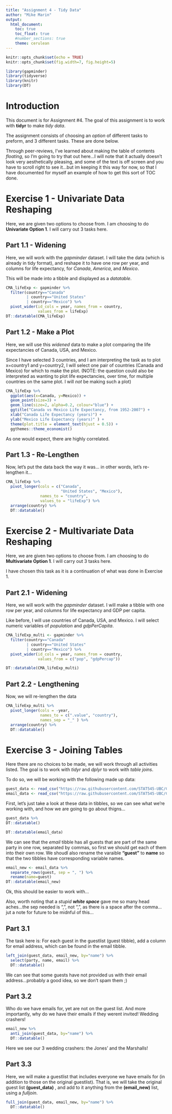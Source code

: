 ```yaml
---
title: "Assignment 4 - Tidy Data"
author: "Mike Marin"
output: 
  html_document:
    toc: true
    toc_float: true
    #number_sections: true
    theme: cerulean
---
```


```r
knitr::opts_chunk$set(echo = TRUE)
knitr::opts_chunk$set(fig.width=7, fig.height=5)
```

```r
library(gapminder)
library(tidyverse)
library(knitr)
library(DT)
```



# Introduction

This document is for Assignment #4.  The goal of this assignment is to work with __tidyr__ to make _tidy data_.  

The assignment consists of choosing an _option_ of different tasks to preform, and 3 different tasks.  These are done below.

Through peer-reviews, I've learned about making the table of contents _floating_, so I'm going to try that out here...I will note that it actually doesn't look very aesthetically pleasing, and some of the text is off screen and you have to scroll right to see it...but im keeping it this way for now, so that I have documented for myself an example of how to get this sort of TOC done.

# Exercise 1 - Univariate Data Reshaping

Here, we are given two options to choose from.  I am choosing to do __Univariate Option 1__.  I will carry out 3 tasks here.

## Part 1.1 - Widening

Here, we will work with the _gapminder_ dataset.  I will take the data (which is already in tidy format), and reshape it to have one row per year, and columns for life expectancy, for _Canada_, _America_, and _Mexico_.

This will be made into a tibble and displayed as a _datatable_.

```r
CMA_lifeExp <- gapminder %>% 
  filter(country=="Canada" 
         | country=="United States" 
         | country=="Mexico") %>% 
  pivot_wider(id_cols = year, names_from = country, 
              values_from = lifeExp) 
DT::datatable(CMA_lifeExp)
```


## Part 1.2 - Make a Plot

Here, we will use this _widened_ data to make a plot comparing the life expectancies of Canada, USA, and Mexico.

Since I have selected 3 countries, and I am interpreting the task as to plot x=country1 and y=country2, I will select one pair of countries (Canada and Mexico) for which to make the plot. (NOTE: the question could also be interpreted as wanting to plot life expectancies, over time, for multiple countries on the same plot.  I will _not_ be making such a plot)

```r
CMA_lifeExp %>% 
  ggplot(aes(x=Canada, y=Mexico)) +
  geom_point(size=3) +
  geom_line(size=2, alpha=0.2, colour="blue") +
  ggtitle("Canada vs Mexico Life Expectancy, from 1952-2007") +
  xlab("Canada Life Expectancy (years)") +
  ylab("Mexico Life Expectancy (years)" ) +
  theme(plot.title = element_text(hjust = 0.5)) +
  ggthemes::theme_economist()

```

As one would expect, there are highly correlated. 


## Part 1.3 - Re-Lengthen

Now, let's put the data back the way it was... in other words, let's re-lengthen it...

```r
CMA_lifeExp %>% 
  pivot_longer(cols = c("Canada", 
                        "United States", "Mexico"), 
               names_to = "country", 
               values_to = "lifeExp") %>% 
  arrange(country) %>%
  DT::datatable()
```


# Exercise 2 - Multivariate Data Reshaping

Here, we are given two options to choose from.  I am choosing to do __Multivariate Option 1__.  I will carry out 3 tasks here.

I have chosen this task as it is a continuation of what was done in Exercise 1.


## Part 2.1 - Widening

Here, we will work with the _gapminder_ dataset.  I will make a tibble with one row per year, and columns for life expectancy and GDP per capita.

Like before, I will use countries of Canada, USA, and Mexico.  I will select numeric variables of _population_ and _gdpPerCapita_.


```r
CMA_lifeExp_multi <- gapminder %>% 
  filter(country=="Canada" 
         | country=="United States" 
         | country=="Mexico") %>% 
  pivot_wider(id_cols = year, names_from = country, 
              values_from = c("pop", "gdpPercap"))

DT::datatable(CMA_lifeExp_multi)
```


## Part 2.2 - Lengthening

Now, we will re-lengthen the data

```r
CMA_lifeExp_multi %>% 
  pivot_longer(cols = -year,
               names_to = c(".value", "country"),
               names_sep = "_" ) %>% 
  arrange(country) %>% 
  DT::datatable()
```



# Exercise 3 - Joining Tables

Here there are no choices to be made, we will work through all activities listed.  The goal is to work with _tidyr_ and _dplyr_ to work with _table joins_.

To do so, we will be working with the following made up data:

```r
guest_data <- read_csv("https://raw.githubusercontent.com/STAT545-UBC/Classroom/master/data/wedding/attend.csv")
email_data <- read_csv("https://raw.githubusercontent.com/STAT545-UBC/Classroom/master/data/wedding/emails.csv")
```


First, let's just take a look at these data in tibbles, so we can see what we're working with, and how we are going to go about thigns...

```r
guest_data %>%
DT::datatable()
```


```r
DT::datatable(email_data)
```


We can see that the _email_ tibble has all guests that are part of the same party in one row, separated by commas, so first we should get each of them into their own row. We shoudl also rename the varaible __"guest"__ to __name__ so that the two tibbles have corresponding variable names. 

```r
email_new <- email_data %>% 
  separate_rows(guest, sep = ", ") %>%
  rename(name=guest)
DT::datatable(email_new)
```

Ok, this should be easier to work with...

Also, worth noting that a _stupid_ __*white space*__ gave me so many head aches...the sep needed is ", ", not ",", as there is a space after the comma...jut a note for future to be midnful of this...


## Part 3.1 

The task here is:  For each guest in the guestlist (guest tibble), add a column for email address, which can be found in the email tibble.


```r
left_join(guest_data, email_new, by="name") %>%
  select(party, name, email) %>%
  DT::datatable()
```


We can see that some guests have not provided us with their email address...probably a good idea, so we don't spam them ;)


## Part 3.2 

Who do we have emails for, yet are not on the guest list.  And more importantly, why do we have their emails if they werent invited!  Wedding crashers!

```r
email_new %>%
  anti_join(guest_data, by="name") %>%
  DT::datatable()
```

Here we see our 3 wedding crashers: the Jones' and the Marshalls!


## Part 3.3

Here, we will make a guestlist that includes everyone we have emails for (in addition to those on the original guestlist).  That is, we will take the original guest list __(guest_data)__ , and add to it anything from the __(email_new)__ list, using a _fulljoin_.

```r
full_join(guest_data, email_new, by="name") %>%
  DT::datatable()
```





